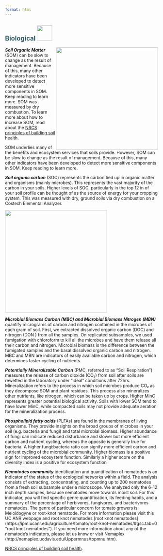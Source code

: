 ```yaml
---
format: html
---
```


## [**Biological**]{style="color: #335c67"} ![](images/biological.png){height="50px"}\newline\newline

<!-- Image wrapped around text for HTML -->

::: {.content-visible when-format="html"}
![](https://raw.githack.com/WA-Department-of-Agriculture/soils/main/figures/som.png){width="3.5in"
style="float:right"
fig-alt="Soil Organic Matter (SOM) supports most ecosystems services and soil benefits, but slow to change. There are three layers of circles. The most outer circle says 42% other materials. The next inner circle says 58% total organic carbon. There are two circles inside this circle that says potentially mineralizable carbon (microbial respiration essential for nutrient cycling) and permanganate oxidizable carbon (newly stabilized SOM, responds more quickly to management)."}
:::

***Soil Organic Matter*** (SOM) can be slow to change as the
result of management. Because of this, many other indicators have been developed
to detect more sensitive components in SOM. Keep reading to learn more. SOM was measured by dry combustion. To learn more about how to
increase SOM, read about the [NRCS principles of
building soil health](https://www.nrcs.usda.gov/conservation-basics/natural-resource-concerns/soils/soil-health "NRCS principles of building soil health").

SOM underlies many of the benefits and ecosystem services
that soils provide.  However, SOM can be slow to change as the
result of management. Because of this, many other
indicators have been developed to detect more sensitive
components in SOM. Keep reading to learn more.

***Soil organic carbon*** (SOC) represents the carbon tied up in organic matter
and organisms (mainly microbes). This represents the vast majority of the carbon
in your soils. Higher levels of SOC, particularly in the top 12 in of your soil
profile can be thought of as the source of energy for your cropping system. This
was measured with dry, ground soils via dry combustion on a Costech Elemental Analyzer.  

<!-- Image below around text for docx -->

::: {.content-visible unless-format="html"}
![](https://raw.githack.com/WA-Department-of-Agriculture/soils/main/figures/som.png){height="3.5in"
fig-alt="Soil Organic Matter (SOM) supports most ecosystems services and soil benefits, but is slow to change. There are three layers of circles. The most outer circle says 42% other materials. The next inner circle says 58% total organic carbon. There are two circles inside this circle that says potentially mineralizable carbon (microbial respiration essential for nutrient cycling) and permanganate oxidizable carbon (newly stabilized SOM, responds more quickly to management)."}
:::

***Microbial Biomass Carbon (MBC) and Microbial Biomass Nitrogen (MBN)***
quantify micrograms of carbon and nitrogen contained in the microbes of each
gram of soil. First, we extracted dissolved organic carbon (DOC) and nitrogen (DON
) from all the samples. On replicated subsamples, we used fumigation with
chloroform to kill all the microbes and have them release all their carbon
and nitrogen. Microbial biomass is the difference between the fumigated samples
and the basal dissolved organic carbon and nitrogen. MBC and MBN are indicators
of easily available carbon and nitrogen, which determines faster cycling of nutrients.

***Potentially Mineralizable Carbon*** (PMC, referred to as "Soil Respiration") 
measures the release of carbon dioxide (CO₂) from soil after soils are rewetted 
in the laboratory under “ideal” conditions after 72hrs. Mineralization refers to the
process in which soil microbes produce CO₂ as they decompose SOM and plant residues.
This process also mineralizes other nutrients, like nitrogen, which can be taken up
by crops. Higher MinC represents greater potential biological activity. Soils with
lower SOM tend to have lower MinC, while compacted soils may not provide adequate
aeration for the mineralization process.

***Phospholipid fatty acids*** (PLFAs) are found in the membranes of living organisms. 
They provide insights on the broad groups of microbes in your soil (e.g. bacteria and fungi)
and total microbial biomass. Higher abundance of fungi can indicate reduced disturbance
and slower but more efficient carbon and nutrient cycling, whereas the opposite is
generally true for bacteria. A higher fungi:bacteria ratio can signify more efficient
carbon and nutrient cycling of the microbial community. Higher biomass is a positive
sign for improved ecosystem function. Similarly a higher score on the diversity index
is a positive for ecosystem function

***Nematodes community***  identification and quantification of nematodes is an indicator
of the status of the ecological networks within a field. The analysis consists of extracting,
concentrating, and counting up to 200 nematodes from a fresh soil subsample under a microscope.
We analyzed only the 6-12 inch depth samples, because nematodes move towards moist soil.
For this indicator, you will find specific genre quantification, its feeding habits, and a
summary of the percentage of herbivores, fungivores, and bacterivores nematodes. The genre
of particular concern for tomato growers is Meloidogyne or root-knot nematode. For more information please visit
this UC ANR webpage and root knot nematodes [root knot nematodes] (https://ipm.ucanr.edu/agriculture/tomato/root-knot-nematodes/#gsc.tab=0 "root knot nematodes"). 
If you need more information about any of the nematode’s indicators, please let us know or visit Nemaplex (http://nemaplex.ucdavis.edu/Uppermnus/topmnu.htm).


[NRCS principles of
building soil health](https://www.nrcs.usda.gov/conservation-basics/natural-resource-concerns/soils/soil-health "NRCS principles of building soil health").


